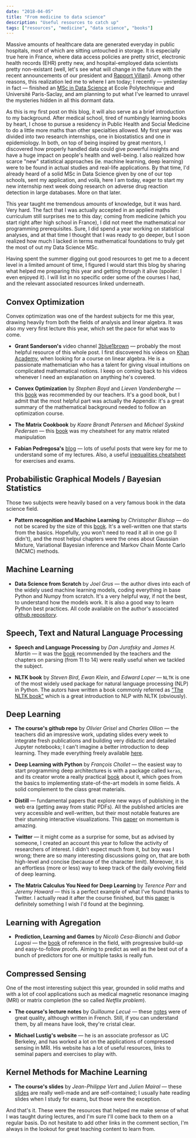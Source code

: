 ```yaml
---
date: "2018-04-05"
title: "From medicine to data science"
description: "Useful resources to catch up"
tags: ["resources", "medicine", "data science", "books"]
---
```


Massive amounts of healthcare data are generated everyday in public hospitals, most of which are sitting untouched in storage. It is especially true here in France, where data access policies are pretty strict, electronic health records (EHR) pretty new, and hospital-employed data scientists pretty non-existant (well, let's see what will change in the future with the recent announcements of our president and [Rapport Villani](https://www.aiforhumanity.fr/en/)). Among other reasons, this realization led me to where I am today; I recently — yesterday in fact — finished an [MSc in Data Science](https://datascience-x-master-paris-saclay.fr/) at Ecole Polytechnique and Université Paris-Saclay, and am planning to put what I've learned to unravel the mysteries hidden in all this dormant data.

As this is my first post on this blog, it will also serve as a brief introduction to my background. After medical school, tired of numbingly learning books by heart, I chose to pursue a residency in Public Health and Social Medicine to do a little more maths than other specialties allowed. My first year was divided into two research internships, one in biostatistics and one in epidemiology. In both, on top of being inspired by great mentors, I discovered how properly handled data could give powerful insights and have a huge impact on people's health and well-being. I also realized how scarce "new" statistical approaches (ie. machine learning, deep learning) were to be found in actual studies and real-life applications. By that time, I'd already heard of a solid MSc in Data Science given by one of our top schools, sent my application, and voilà, here I am today, eager to start my new internship next week doing research on adverse drug reaction detection in large databases. More on that later.

This year taught me tremendous amounts of knowledge, but it was hard. Very hard. The fact that I was actually accepted in an applied maths curriculum still surprises me to this day; coming from medicine (which you start right after high school in France), I did not meet the mathematical nor programming prerequisites. Sure, I did spend a year working on statistical analyses, and at that time I thought that I was ready to go deeper, but I soon realized how much I lacked in terms mathematical foundations to truly get the most of out my Data Science MSc.

Having spent the summer digging out good resources to get me to a decent level in a limited amount of time, I figured I would start this blog by sharing what helped me preparing this year and getting through it alive (spoiler: I even enjoyed it). I will list in no specific order some of the courses I had, and the relevant associated resources linked underneath.

## Convex Optimization

Convex optimization was one of the hardest subjects for me this year, drawing heavily from both the fields of analysis and linear algebra. It was also my very first lecture this year, which set the pace for what was to come.

* __Grant Sanderson's__ video channel [3blue1brown](http://www.3blue1brown.com/about/) — probably the most helpful resource of this whole post. I first discovered his videos on [Khan Academy](https://fr.khanacademy.org/), when looking for a course on linear algebra. He is a passionate mathematician who has a talent for giving visual intuitions on complicated mathematical notions. I keep on coming back to his videos whenever I need an explanation on anything he's covered.

* __Convex Optimization__ by _Stephen Boyd_ and _Lieven Vandenberghe_ — this [book](https://web.stanford.edu/~boyd/cvxbook/) was recommended by our teachers. It's a good book, but I admit that the most helpful part was actually the Appendix: it's a great summary of the mathematical background needed to follow an optimization course.

* __The Matrix Cookbook__ by _Kaare Brandt Petersen_ and _Michael Syskind Pedersen_ — this [book](http://www2.imm.dtu.dk/pubdb/views/edoc_download.php/3274/pdf/imm3274.pdf) was my cheatsheet for any matrix related manipulation

* __Fabian Pedregosa's__ [blog](http://fa.bianp.net/) — lots of useful posts that were key for me to understand some of my lectures. Also, a useful [inequalities cheatsheet](http://fa.bianp.net/blog/2017/optimization-inequalities-cheatsheet/) for exercises and exams.

## Probabilistic Graphical Models / Bayesian Statistics

Those two subjects were heavily based on a very famous book in the data science field.

* __Pattern recognition and Machine Learning__ by _Christopher Bishop_ — do not be scared by the size of this [book](https://www.microsoft.com/en-us/research/people/cmbishop/#!prml-book?from=http%3A%2F%2Fresearch.microsoft.com%2F~cmbishop%2Fprml%2Findex.htm). It's a well-written one that starts from the basics. Hopefully, you won't need to read it all in one go (I didn't), and the most helpul chapters were the ones about Gaussian Mixture, Variational Bayesian inference and Markov Chain Monte Carlo (MCMC) methods.

## Machine Learning

* __Data Science from Scratch__ by _Joel Grus_ — the author dives into each of the widely used machine learning models, coding everything in base Python and Numpy from scratch. It's a very helpful way, if not the best, to understand how the models work. It is also a good way to learn Python best practices. All code available on the author's associated [github repository](https://github.com/joelgrus/data-science-from-scratch).

## Speech, Text and Natural Language Processing

* __Speech and Language Processing__ by _Dan Jurafsky_ and _James H. Martin_ — it was the [book](https://web.stanford.edu/~jurafsky/slp3/) recommended by the teachers and the chapters on parsing (from 11 to 14) were really useful when we tackled the subject.

* __NLTK book__ by _Steven Bird_, _Ewan Klein_, and _Edward Loper_ — `NLTK` is one of the most widely used package for natural language processing (NLP) in Python. The autors have written a book commonly referred as ["The NLTK book"](http://www.nltk.org/book/) which is a great introduction to NLP with NLTK (obviously).

## Deep Learning

* __The course's github repo__ by _Olivier Grisel_ and _Charles Ollion_ — the teachers did an impressive work, updating slides every week to integrate fresh publications and building very didactic and detailed Jupyter notebooks; I can't imagine a better introduction to deep learning. They made everything freely available [here](https://github.com/m2dsupsdlclass/lectures-labs).

* __Deep Learning with Python__ by _François Chollet_ — the easiest way to start programming deep architectures is with a package called `keras`, and its creator wrote a really practical [book](https://www.manning.com/books/deep-learning-with-python) about it, which goes from the basics to implementing state-of-the-art models in some fields. A solid complement to the class great materials.

* __Distill__ — fundamental papers that explore new ways of publishing in the web era (getting away from static PDFs). All the published articles are very accessible and well-written, but their most notable features are their stunning interactive visualizations. This [paper](https://distill.pub/2017/momentum/) on momentum is amazing.

* __Twitter__ — it might come as a surprise for some, but as advised by someone, I created an account this year to follow the activity of researchers of interest. I didn't expect much from it, but boy was I wrong; there are so many interesting discussions going on, that are both high-level and concise (because of the character limit). Moreover, it is an effortless (more or less) way to keep track of the daily evolving field of deep learning.

* __The Matrix Calculus You Need for Deep Learning__ by _Terence Parr_ and _Jeremy Howard_ — this is a perfect example of what I've found thanks to Twitter. I actually read it after the course finished, but this [paper](https://arxiv.org/abs/1802.01528) is definitely something I wish I'd found at the beginning.

## Learning with Agregation

* __Prediction, Learning and Games__ by _Nicolò Cesa-Bianchi_ and _Gabor Lugosi_ — the [book](http://homes.dsi.unimi.it/~cesabian/predbook/) of reference in the field, with progressive build-up and easy-to-follow proofs. Aiming to predict as well as the best out of a bunch of predictors for one or multiple tasks is really fun.

## Compressed Sensing

One of the most interesting subject this year, grounded in solid maths and with a lot of cool applications such as medical magnetic resonance imaging (MRI) or matrix completion (the so called _Netflix problem_).

* __The course's lecture notes__ by _Guillaume Lecué_ — these [notes](http://lecueguillaume.github.io/2015/10/08/compressed_sensing_course/) were of great quality, although written in French. Still, if you can understand them, by all means have look, they're cristal clear.

* __Michael Lustig's website__ — he is an associate professor as UC Berkeley, and has worked a lot on the applications of compressed sensing in MRI. His website has a lot of useful resources, links to seminal papers and exercises to play with.

## Kernel Methods for Machine Learning

* __The course's slides__ by _Jean-Philippe Vert_ and _Julien Mairal_ — these [slides](http://members.cbio.mines-paristech.fr/~jvert/svn/kernelcourse/course/2018mva/index.html) are really well-made and are self-contained; I usually hate reading slides when I study for exams, but those were the exception.

And that's it. These were the resources that helped me make sense of what I was taught during lectures, and I'm sure I'll come back to them on a regular basis. Do not hesitate to add other links in the comment section, I'm always in the lookout for great teaching content to learn from.